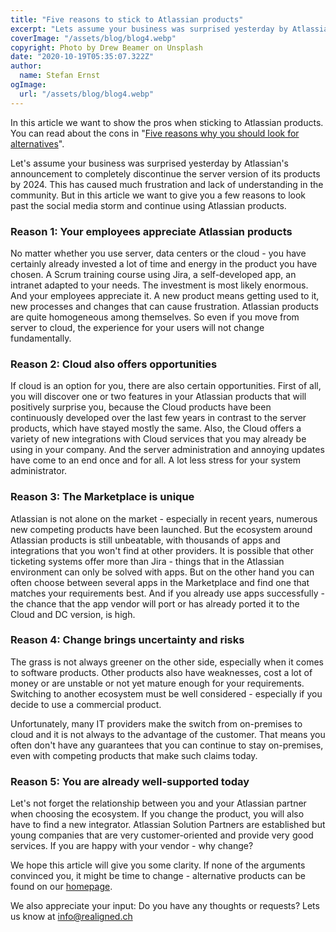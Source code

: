 ```yaml
---
title: "Five reasons to stick to Atlassian products"
excerpt: "Lets assume your business was surprised yesterday by Atlassians announcement to completely discontinue the server version of its products by 2024. This has caused much frustration and lack of understanding in the community. But in this article we want to give you a few reasons to continue using Atlassian products."
coverImage: "/assets/blog/blog4.webp"
copyright: Photo by Drew Beamer on Unsplash
date: "2020-10-19T05:35:07.322Z"
author:
  name: Stefan Ernst
ogImage:
  url: "/assets/blog/blog4.webp"
---
```


In this article we want to show the pros when sticking to Atlassian products. You can read about the cons in "[Five reasons why you should look for alternatives](/posts/con-reasons)".

Let's assume your business was surprised yesterday by Atlassian's announcement to completely discontinue the server version of its products by 2024. This has caused much frustration and lack of understanding in the community. But in this article we want to give you a few reasons to look past the social media storm and continue using Atlassian products.

### Reason 1: Your employees appreciate Atlassian products

No matter whether you use server, data centers or the cloud - you have certainly already invested a lot of time and energy in the product you have chosen. A Scrum training course using Jira, a self-developed app, an intranet adapted to your needs. The investment is most likely enormous. And your employees appreciate it. A new product means getting used to it, new processes and changes that can cause frustration. Atlassian products are quite homogeneous among themselves. So even if you move from server to cloud, the experience for your users will not change fundamentally.

### Reason 2: Cloud also offers opportunities

If cloud is an option for you, there are also certain opportunities. First of all, you will discover one or two features in your Atlassian products that will positively surprise you, because the Cloud products have been continuously developed over the last few years in contrast to the server products, which have stayed mostly the same. Also, the Cloud offers a variety of new integrations with Cloud services that you may already be using in your company. And the server administration and annoying updates have come to an end once and for all. A lot less stress for your system administrator.

### Reason 3: The Marketplace is unique

Atlassian is not alone on the market - especially in recent years, numerous new competing products have been launched. But the ecosystem around Atlassian products is still unbeatable, with thousands of apps and integrations that you won't find at other providers. It is possible that other ticketing systems offer more than Jira - things that in the Atlassian environment can only be solved with apps. But on the other hand you can often choose between several apps in the Marketplace and find one that matches your requirements best. And if you already use apps successfully - the chance that the app vendor will port or has already ported it to the Cloud and DC version, is high.

### Reason 4: Change brings uncertainty and risks

The grass is not always greener on the other side, especially when it comes to software products. Other products also have weaknesses, cost a lot of money or are unstable or not yet mature enough for your requirements. Switching to another ecosystem must be well considered - especially if you decide to use a commercial product.

Unfortunately, many IT providers make the switch from on-premises to cloud and it is not always to the advantage of the customer. That means you often don't have any guarantees that you can continue to stay on-premises, even with competing products that make such claims today.

### Reason 5: You are already well-supported today

Let's not forget the relationship between you and your Atlassian partner when choosing the ecosystem. If you change the product, you will also have to find a new integrator. Atlassian Solution Partners are established but young companies that are very customer-oriented and provide very good services. If you are happy with your vendor - why change?

We hope this article will give you some clarity. If none of the arguments convinced you, it might be time to change - alternative products can be found on our [homepage](/).

We also appreciate your input: Do you have any thoughts or requests? Lets us know at [info@realigned.ch](mailto:info@realigned.ch)
